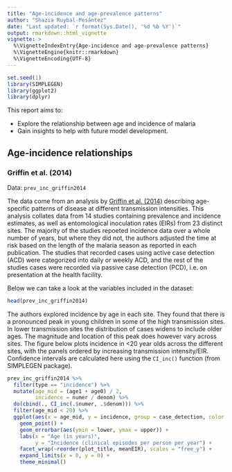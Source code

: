 ---
title: "Age-incidence and age-prevalence patterns"
author: "Shazia Ruybal-Pesántez"
date: "Last updated: `r format(Sys.Date(), '%d %b %Y')`"
output: rmarkdown::html_vignette
vignette: >
  %\VignetteIndexEntry{Age-incidence and age-prevalence patterns}
  %\VignetteEngine{knitr::rmarkdown}
  %\VignetteEncoding{UTF-8}
---

<!---
Set the font size of figure captions
Currently not used because figures inserted with html method
-->
<style>
p.caption {
  font-size: 0.9em;
}
</style>


```{r, echo=FALSE, warning=FALSE, message=FALSE}
set.seed(1)
library(SIMPLEGEN)
library(ggplot2)
library(dplyr)
```

This report aims to:

- Explore the relationship between age and incidence of malaria
- Gain insights to help with future model development.

## Age-incidence relationships

### Griffin et al. (2014)
Data: `prev_inc_griffin2014`

The data come from an analysis by [Griffin et al. (2014)](https://doi.org/10.1038/ncomms4136) describing age-specific patterns of disease at different transmission intensities. This analysis collates data from 14 studies containing prevalence and incidence estimates, as well as entomological inoculation rates (EIRs) from 23 distinct sites. The majority of the studies repoeted incidence data over a whole number of years, but where they did not, the authors adjusted the time at risk based on the length of the malaria season as reported in each publication. The studies that recorded cases using active case detection (ACD) were categorized into daily or weekly ACD, and the rest of the studies cases were recorded via passive case detection (PCD), i.e. on presentation at the health facility. 

Below we can take a look at the variables included in the dataset: 

```{r}
head(prev_inc_griffin2014)
```

The authors explored incidence by age in each site. They found that there is a pronounced peak in young children in some of the high transmission sites. In lower transmission sites the distribution of cases widens to include older ages. The magnitude and location of this peak does however vary across sites. The figure below plots incidence in <20 year olds across the different sites, with the panels ordered by increasing transmission intensity/EIR. Confidence intervals are calculated here using the `CI_inc()` function (from SIMPLEGEN package).

```{r, fig.width=9, fig.height=7}
prev_inc_griffin2014 %>% 
  filter(type == "incidence") %>%
  mutate(age_mid = (age1 + age0) / 2,
         incidence = numer / denom) %>% 
  do(cbind(., CI_inc(.$numer, .$denom))) %>%
  filter(age_mid < 20) %>% 
  ggplot(aes(x = age_mid, y = incidence, group = case_detection, color = case_detection)) +
    geom_point() +
    geom_errorbar(aes(ymin = lower, ymax = upper)) +
    labs(x = "Age (in years)",
         y = "Incidence (clinical episodes per person per year") +
    facet_wrap(~reorder(plot_title, meanEIR), scales = "free_y") +
    expand_limits(x = 0, y = 0) +
    theme_minimal()
```

